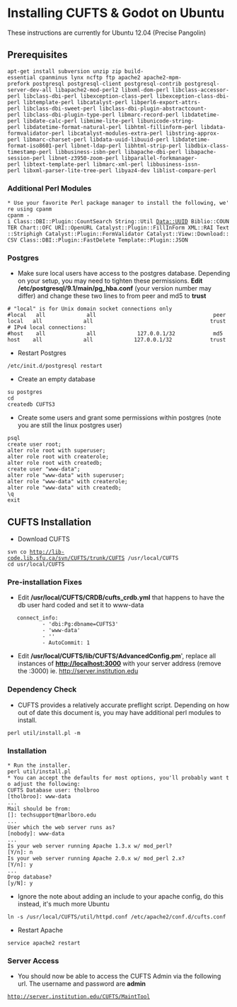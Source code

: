 = Installing CUFTS & Godot on Ubuntu =
These instructions are currently for Ubuntu 12.04 (Precise Pangolin)
== Prerequisites ==
 apt-get install subversion unzip zip build-essential cpanminus lynx ncftp ftp apache2 apache2-mpm-prefork postgresql postgresql-client postgresql-contrib postgresql-server-dev-all libapache2-mod-perl2 libxml-dom-perl libclass-accessor-perl libclass-dbi-perl libexception-class-perl libexception-class-dbi-perl libtemplate-perl libcatalyst-perl libperl6-export-attrs-perl libclass-dbi-sweet-perl libclass-dbi-plugin-abstractcount-perl libclass-dbi-plugin-type-perl libmarc-record-perl libdatetime-perl libdate-calc-perl libmime-lite-perl libunicode-string-perl libdatetime-format-natural-perl libhtml-fillinform-perl libdata-formvalidator-perl libcatalyst-modules-extra-perl libstring-approx-perl libmarc-charset-perl libdata-uuid-libuuid-perl libdatetime-format-iso8601-perl libnet-ldap-perl libhtml-strip-perl libdbix-class-timestamp-perl libbusiness-isbn-perl libapache-dbi-perl libapache-session-perl libnet-z3950-zoom-perl libparallel-forkmanager-perl libtext-template-perl libmarc-xml-perl libbusiness-issn-perl libxml-parser-lite-tree-perl libyaz4-dev liblist-compare-perl
=== Additional Perl Modules ===
 * Use your favorite Perl package manager to install the following, we're using cpanm
 cpanm -i Class::DBI::Plugin::CountSearch String::Util Data::UUID Biblio::COUNTER Chart::OFC URI::OpenURL Catalyst::Plugin::FillInForm XML::RAI Text::Striphigh Catalyst::Plugin::FormValidator Catalyst::View::Download::CSV Class::DBI::Plugin::FastDelete Template::Plugin::JSON
=== Postgres ===
* Make sure local users have access to the postgres database.  Depending on your setup, you may need to tighten these permissions.  '''Edit /etc/postgresql/9.1/main/pg_hba.conf''' (your version number may differ) and change these two lines to from peer and md5 to '''trust'''
 # "local" is for Unix domain socket connections only
 #local   all             all                                     peer
 local   all             all                                     trust
 # IPv4 local connections:
 #host    all             all             127.0.0.1/32            md5
 host    all             all             127.0.0.1/32            trust
* Restart Postgres
 /etc/init.d/postgresql restart
* Create an empty database
 su postgres
 cd
 createdb CUFTS3
* Create some users and grant some permissions within postgres (note you are still the linux postgres user)
 psql
 create user root;
 alter role root with superuser;
 alter role root with createrole;
 alter role root with createdb;
 create user "www-data";
 alter role "www-data" with superuser;
 alter role "www-data" with createrole;
 alter role "www-data" with createdb;
 \q
 exit
==  CUFTS Installation ==
* Download CUFTS 
 svn co http://lib-code.lib.sfu.ca/svn/CUFTS/trunk/CUFTS /usr/local/CUFTS
 cd usr/local/CUFTS
=== Pre-installation Fixes ===
* Edit '''/usr/local/CUFTS/CRDB/cufts_crdb.yml''' that happens to have the db user hard coded and set it to www-data
	connect_info:
			- 'dbi:Pg:dbname=CUFTS3'
			- 'www-data'
			- ''
			- AutoCommit: 1
* Edit '''/usr/local/CUFTS/lib/CUFTS/AdvancedConfig.pm'''', replace all instances of '''http://localhost:3000''' with your server address (remove the :3000) ie. http://server.institution.edu

=== Dependency Check ===
* CUFTS provides a relatively accurate preflight script.  Depending on how out of date this document is, you may have additional perl modules to install.
 perl util/install.pl -m
=== Installation ===
 * Run the installer. 
 perl util/install.pl
 * You can accept the defaults for most options, you'll probably want to adjust the following:
 CUFTS Database user: tholbroo
 [tholbroo]: www-data
 ...
 Mail should be from: 
 []: techsupport@marlboro.edu
 ...
 User which the web server runs as?
 [nobody]: www-data
 ...
 Is your web server running Apache 1.3.x w/ mod_perl?
 [Y/n]: n
 Is your web server running Apache 2.0.x w/ mod_perl 2.x?
 [Y/n]: y
 ...
 Drop database?
 [y/N]: y

* Ignore the note about adding an include to your apache config, do this instead, it's much more Ubuntu
 ln -s /usr/local/CUFTS/util/httpd.conf /etc/apache2/conf.d/cufts.conf
* Restart Apache
 service apache2 restart
=== Server Access ===
* You should now be able to access the CUFTS Admin via the following url.  The username and password are '''admin'''
 http://server.institution.edu/CUFTS/MaintTool
